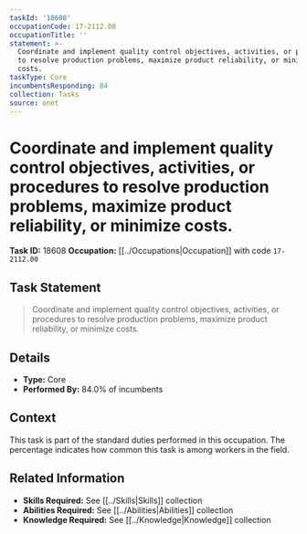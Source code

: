 ```yaml
---
taskId: '18608'
occupationCode: 17-2112.00
occupationTitle: ''
statement: >-
  Coordinate and implement quality control objectives, activities, or procedures
  to resolve production problems, maximize product reliability, or minimize
  costs.
taskType: Core
incumbentsResponding: 84
collection: Tasks
source: onet
---
```

# Coordinate and implement quality control objectives, activities, or procedures to resolve production problems, maximize product reliability, or minimize costs.

**Task ID:** 18608
**Occupation:** [[../Occupations|Occupation]] with code `17-2112.00`

## Task Statement

> Coordinate and implement quality control objectives, activities, or procedures to resolve production problems, maximize product reliability, or minimize costs.

## Details

- **Type:** Core
- **Performed By:** 84.0% of incumbents

## Context

This task is part of the standard duties performed in this occupation. The percentage indicates how common this task is among workers in the field.

## Related Information

- **Skills Required:** See [[../Skills|Skills]] collection
- **Abilities Required:** See [[../Abilities|Abilities]] collection
- **Knowledge Required:** See [[../Knowledge|Knowledge]] collection

